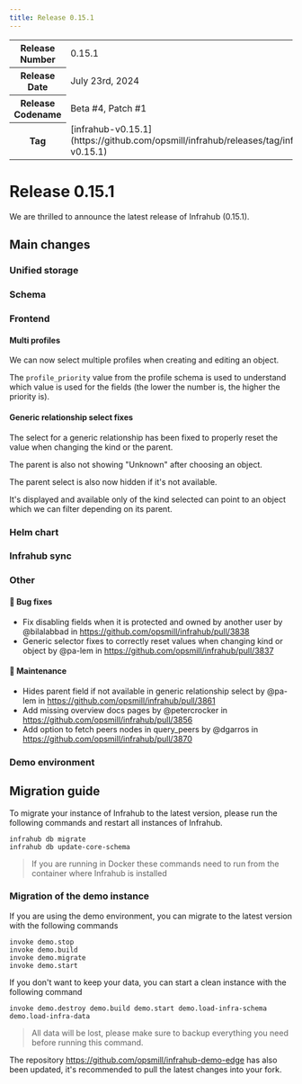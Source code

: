 ```yaml
---
title: Release 0.15.1
---
```

<table>
  <tbody>
    <tr>
      <th>Release Number</th>
      <td>0.15.1</td>
    </tr>
    <tr>
      <th>Release Date</th>
      <td>July 23rd, 2024</td>
    </tr>
    <tr>
      <th>Release Codename</th>
      <td>Beta #4, Patch #1</td>
    </tr>
    <tr>
      <th>Tag</th>
      <td>[infrahub-v0.15.1](https://github.com/opsmill/infrahub/releases/tag/infrahub-v0.15.1)</td>
    </tr>
  </tbody>
</table>

# Release 0.15.1

We are thrilled to announce the latest release of Infrahub (0.15.1).

## Main changes

### Unified storage

### Schema

### Frontend

#### Multi profiles

We can now select multiple profiles when creating and editing an object.

The `profile_priority` value from the profile schema is used to understand which value is used for the fields (the lower the number is, the higher the priority is).

#### Generic relationship select fixes

The select for a generic relationship has been fixed to properly reset the value when changing the kind or the parent.

The parent is also not showing "Unknown" after choosing an object.

The parent select is also now hidden if it's not available.

It's displayed and available only of the kind selected can point to an object which we can filter depending on its parent.

### Helm chart

### Infrahub sync

### Other

#### 🐛 Bug fixes

* Fix disabling fields when it is protected and owned by another user by @bilalabbad in https://github.com/opsmill/infrahub/pull/3838
* Generic selector fixes to correctly reset values when changing kind or object by @pa-lem in https://github.com/opsmill/infrahub/pull/3837

#### 🧰 Maintenance

* Hides parent field if not available in generic relationship select by @pa-lem in https://github.com/opsmill/infrahub/pull/3861
* Add missing overview docs pages by @petercrocker in https://github.com/opsmill/infrahub/pull/3856
* Add option to fetch peers nodes in query_peers by @dgarros in https://github.com/opsmill/infrahub/pull/3870

### Demo environment

## Migration guide

To migrate your instance of Infrahub to the latest version, please run the following commands and restart all instances of Infrahub.

<!-- vale off -->
```shell
infrahub db migrate
infrahub db update-core-schema
```
<!-- vale on -->

> If you are running in Docker these commands need to run from the container where Infrahub is installed

### Migration of the demo instance

If you are using the demo environment, you can migrate to the latest version with the following commands

```shell
invoke demo.stop
invoke demo.build
invoke demo.migrate
invoke demo.start
```

If you don't want to keep your data, you can start a clean instance with the following command

```shell
invoke demo.destroy demo.build demo.start demo.load-infra-schema demo.load-infra-data
```

> All data will be lost, please make sure to backup everything you need before running this command.

The repository https://github.com/opsmill/infrahub-demo-edge has also been updated, it's recommended to pull the latest changes into your fork.

